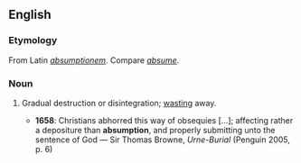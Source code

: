 ==English==

===Etymology===
From Latin ''[[absumptionem]]''. Compare ''[[absume]]''.

===Noun===
{{en-noun|-}}

# {{context|obsolete|lang=en}} Gradual destruction or disintegration; [[wasting]] away.
#* '''1658''': Christians abhorred this way of obsequies [...]; affecting rather a depositure than '''absumption''', and properly submitting unto the sentence of God — Sir Thomas Browne, ''Urne-Burial'' (Penguin 2005, p. 6)